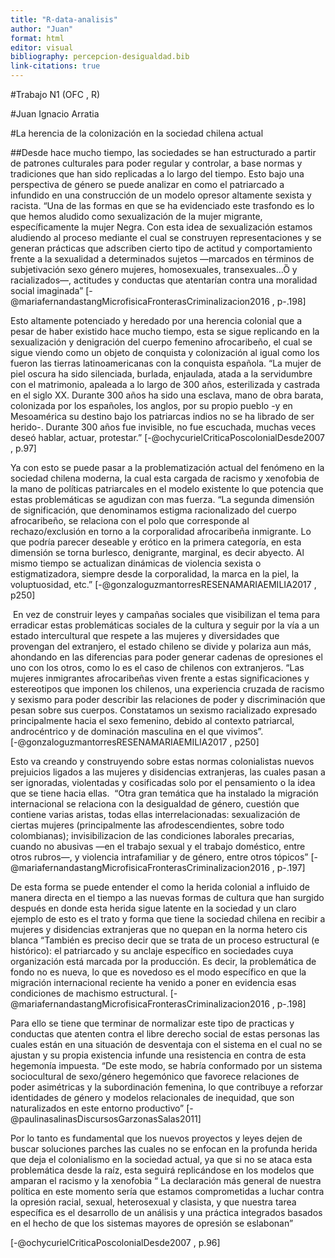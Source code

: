 ```yaml
---
title: "R-data-analisis"
author: "Juan"
format: html
editor: visual
bibliography: percepcion-desigualdad.bib
link-citations: true
---
```


#Trabajo N1 (OFC , R)

#Juan Ignacio Arratia

#La herencia de la colonización en la sociedad chilena actual

##Desde hace mucho tiempo, las sociedades se han estructurado a partir de patrones culturales para poder regular y controlar, a base normas y tradiciones que han sido replicadas a lo largo del tiempo. Esto bajo una perspectiva de género se puede analizar en como el patriarcado a infundido en una construcción de un modelo opresor altamente sexista y racista. “Una de las formas en que se ha evidenciado este trasfondo es lo que hemos aludido como sexualización de la mujer migrante, específicamente la mujer Negra. Con esta idea de sexualización estamos aludiendo al proceso mediante el cual se construyen representaciones y se generan prácticas que adscriben cierto tipo de actitud y comportamiento frente a la sexualidad a determinados sujetos —marcados en términos de subjetivación sexo género mujeres, homosexuales, transexuales…Ȍ y racializados—, actitudes y conductas que atentarían contra una moralidad social imaginada” \[-@mariafernandastangMicrofisicaFronterasCriminalizacion2016 , p-.198\]

Esto altamente potenciado y heredado por una herencia colonial que a pesar de haber existido hace mucho tiempo, esta se sigue replicando en la sexualización y denigración del cuerpo femenino afrocaribeño, el cual se sigue viendo como un objeto de conquista y colonización al igual como los fueron las tierras latinoamericanas con la conquista española. “La mujer de piel oscura ha sido silenciada, burlada, enjaulada, atada a la servidumbre con el matrimonio, apaleada a lo largo de 300 años, esterilizada y castrada en el siglo XX. Durante 300 años ha sido una esclava, mano de obra barata, colonizada por los españoles, los anglos, por su propio pueblo -y en Mesoamérica su destino bajo los patriarcas indios no se ha librado de ser herido-. Durante 300 años fue invisible, no fue escuchada, muchas veces deseó hablar, actuar, protestar.” \[-@ochycurielCriticaPoscolonialDesde2007 , p.97\]

Ya con esto se puede pasar a la problematización actual del fenómeno en la sociedad chilena moderna, la cual esta cargada de racismo y xenofobia de la mano de políticas patriarcales en el modelo existente lo que potencia que estas problemáticas se agudizan con mas fuerza. “La segunda dimensión de significación, que denominamos estigma racionalizado del cuerpo afrocaribeño, se relaciona con el polo que corresponde al rechazo/exclusión en torno a la corporalidad afrocaribeña inmigrante. Lo que podría parecer deseable y erótico en la primera categoría, en esta dimensión se torna burlesco, denigrante, marginal, es decir abyecto. Al mismo tiempo se actualizan dinámicas de violencia sexista o estigmatizadora, siempre desde la corporalidad, la marca en la piel, la voluptuosidad, etc.” \[-@gonzaloguzmantorresRESENAMARIAEMILIA2017 , p250\]

 En vez de construir leyes y campañas sociales que visibilizan el tema para erradicar estas problemáticas sociales de la cultura y seguir por la vía a un estado intercultural que respete a las mujeres y diversidades que provengan del extranjero, el estado chileno se divide y polariza aun más, ahondando en las diferencias para poder generar cadenas de opresiones el uno con los otros, como lo es el caso de chilenos con extranjeros. “Las mujeres inmigrantes afrocaribeñas viven frente a estas significaciones y estereotipos que imponen los chilenos, una experiencia cruzada de racismo y sexismo para poder describir las relaciones de poder y discriminación que pesan sobre sus cuerpos. Constatamos un sexismo racializado expresado principalmente hacia el sexo femenino, debido al contexto patriarcal, androcéntrico y de dominación masculina en el que vivimos”. \
[-@gonzaloguzmantorresRESENAMARIAEMILIA2017 , p250]

Esto va creando y construyendo sobre estas normas colonialistas nuevos prejuicios ligados a las mujeres y disidencias extranjeras, las cuales pasan a ser ignoradas, violentadas y cosificadas solo por el pensamiento o la idea que se tiene hacia ellas.  “Otra gran temática que ha instalado la migración internacional se relaciona con la desigualdad de género, cuestión que contiene varias aristas, todas ellas interrelacionadas: sexualización de ciertas mujeres (principalmente las afrodescendientes, sobre todo colombianas); invisibilizacion de las condiciones laborales precarias, cuando no abusivas —en el trabajo sexual y el trabajo doméstico, entre otros rubros—, y violencia intrafamiliar y de género, entre otros tópicos” \[-@mariafernandastangMicrofisicaFronterasCriminalizacion2016 , p-.197\]

De esta forma se puede entender el como la herida colonial a influido de manera directa en el tiempo a las nuevas formas de cultura que han surgido después en donde esta herida sigue latente en la sociedad y un claro ejemplo de esto es el trato y forma que tiene la sociedad chilena en recibir a mujeres y disidencias extranjeras que no quepan en la norma hetero cis blanca “También es preciso decir que se trata de un proceso estructural (e histórico): el patriarcado y su anclaje específico en sociedades cuya organización está marcada por la producción. Es decir, la problemática de fondo no es nueva, lo que es novedoso es el modo específico en que la migración internacional reciente ha venido a poner en evidencia esas condiciones de machismo estructural. \[-@mariafernandastangMicrofisicaFronterasCriminalizacion2016 , p-.198\]

Para ello se tiene que terminar de normalizar este tipo de practicas y conductas que atenten contra el libre derecho social de estas personas las cuales están en una situación de desventaja con el sistema en el cual no se ajustan y su propia existencia infunde una resistencia en contra de esta hegemonía impuesta. “De este modo, se habría conformado por un sistema sociocultural de sexo/género hegemónico que favorece relaciones de poder asimétricas y la subordinación femenina, lo que contribuye a reforzar identidades de género y modelos relacionales de inequidad, que son naturalizados en este entorno productivo” \[-@paulinasalinasDiscursosGarzonasSalas2011\]

Por lo tanto es fundamental que los nuevos proyectos y leyes dejen de buscar soluciones parches las cuales no se enfocan en la profunda herida que deja el colonialismo en la sociedad actual, ya que si no se ataca esta problemática desde la raíz, esta seguirá replicándose en los modelos que amparan el racismo y la xenofobia “ La declaración más general de nuestra política en este momento sería que estamos comprometidas a luchar contra la opresión racial, sexual, heterosexual y clasista, y que nuestra tarea específica es el desarrollo de un análisis y una práctica integrados basados en el hecho de que los sistemas mayores de opresión se eslabonan”

[-@ochycurielCriticaPoscolonialDesde2007 , p.96]
